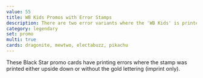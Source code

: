 ```yaml
---
value: 55
title: WB Kids Promos with Error Stamps
description: There are two error variants where the 'WB Kids' is printed upside down or without gold lettering for Electabuzz, Dragonite, Mewtwo, and Pikachu 
category: legendary
set: promo
multi: true
cards: dragonite, mewtwo, electabuzz, pikachu
---
```


These Black Star promo cards have printing errors where the stamp was printed either upside down or without the gold lettering (imprint only).

